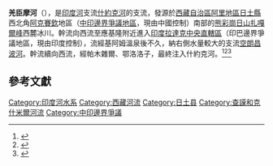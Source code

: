 {{Infobox river
| name = 羌臣摩河
| image = 
| pushpin_map = Kashmir
| pushpin_map_caption= 在克什米尔的位置
| subdivision_type1  = 国家
| subdivision_name1  = [[印度|印度]]、[[中华人民共和国|中华人民共和国]]
| subdivision_type2  = 省
| subdivision_name2  = [[拉達克|拉達克]]（印度）、[[西藏自治区|西藏自治区]]（中国）
| length = {{convert|70|mi|km}}{{sfnp|Drew, The Jummoo and Kashmir Territories|1875|pp=327–328}}
| source1 = [[拉那克山口|拉那克山口]]
| source1_location   = [[日土县|日土县]]
| source1_coordinates= {{Coord|34.3542|79.5446}}
| source1_elevation  = 
| mouth = [[什約克河|什約克河]]
| mouth_location     = [[拉達克|拉達克]]
| mouth_coordinates  = {{Coord|34.2758|78.2889|display=inline,title}}
| mouth_elevation    = {{convert|12000|ft}}<ref name="Sharma2017">{{cite book |first=Raghav Sharan |last=Sharma |title=The Unfought War of 1962: An Appraisal |url=https://books.google.com/books?id=ntNBDwAAQBAJ&pg=PT39 |date=6 December 2017 |publisher=Taylor & Francis |isbn=978-1-351-05636-6 |pages=39 |quote=The tributary originates from Lanak la under Chinese possession. |access-date=2022-01-25 |archive-date=2022-01-25 |archive-url=https://web.archive.org/web/20220125100149/https://books.google.com/books?id=ntNBDwAAQBAJ&pg=PT39 |dead-url=no }}</ref>
| river_system       = [[印度河|印度河]]
}}
'''羌臣摩河'''（{{lang|en|Chang Chenmo River}}），是[[印度河|印度河]]支流[[什約克河|什約克河]]的支流，發源於[[西藏自治區|西藏自治區]][[阿里地區|阿里地區]][[日土縣|日土縣]]西北角[[阿克賽欽|阿克賽欽]]地區（[[中印邊界問題|中印邊界爭議地區]]，現由中國控制）南部的[[熊彩崗日山|熊彩崗日山]][[扎嘎爾峰|扎嘎爾峰]]西麓冰川。幹流向西流至應基隆附近進入[[印度|印度]][[拉達克|拉達克]][[中央直轄區|中央直轄區]]（印巴邊界爭議地區，現由印度控制），流經基阿姆溫泉後不久，納右側水量較大的支流[[空朗昌波河|空朗昌波河]]。幹流續向西流，經帕木雜爾、鄂洛洛子，最終注入什約克河。<ref>{{Cite web |url=http://map.ps123.net/china/UploadFile/201409/2014092806402333.jpg |title=日土縣地圖，地圖拍掃網 |access-date=2015-02-20 |archive-date=2015-02-20 |archive-url=https://web.archive.org/web/20150220150949/http://map.ps123.net/china/UploadFile/201409/2014092806402333.jpg |dead-url=no }}</ref><ref>{{Cite web |url=http://map.hytrip.net/photo/273/8995745.jpg |title=日土縣地圖，Maptown.cn |accessdate=2015-02-20 |archive-date=2015-02-20 |archive-url=https://web.archive.org/web/20150220142501/http://map.hytrip.net/photo/273/8995745.jpg |dead-url=yes }}</ref><ref name="Bhonsale">{{Cite web |first=Mihir |last=Bhonsale |title=Understanding Sino-Indian Border Issues: An Analysis of Incidents Reported in the Indian Media |publisher=Observer Research Foundation |date=February 2018 |url=https://www.orfonline.org/wp-content/uploads/2018/02/ORF_Occasional_Paper_143_India-China.pdf |page=7 |access-date=2022-01-25 |archive-date=2022-01-25 |archive-url=https://web.archive.org/web/20220125100151/https://www.orfonline.org/wp-content/uploads/2018/02/ORF_Occasional_Paper_143_India-China.pdf |dead-url=no }}</ref> 

==參考文獻==
{{reflist}}

{{西南边境诸河}}

[[Category:印度河水系|Category:印度河水系]]
[[Category:西藏河流|Category:西藏河流]]
[[Category:日土县|Category:日土县]]
[[Category:查謨和克什米爾河流|Category:查謨和克什米爾河流]]
[[Category:中印邊界爭議|Category:中印邊界爭議]]